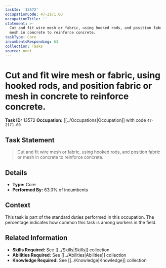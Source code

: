 ```yaml
---
taskId: '13572'
occupationCode: 47-2171.00
occupationTitle: ''
statement: >-
  Cut and fit wire mesh or fabric, using hooked rods, and position fabric or
  mesh in concrete to reinforce concrete.
taskType: Core
incumbentsResponding: 63
collection: Tasks
source: onet
---
```

# Cut and fit wire mesh or fabric, using hooked rods, and position fabric or mesh in concrete to reinforce concrete.

**Task ID:** 13572
**Occupation:** [[../Occupations|Occupation]] with code `47-2171.00`

## Task Statement

> Cut and fit wire mesh or fabric, using hooked rods, and position fabric or mesh in concrete to reinforce concrete.

## Details

- **Type:** Core
- **Performed By:** 63.0% of incumbents

## Context

This task is part of the standard duties performed in this occupation. The percentage indicates how common this task is among workers in the field.

## Related Information

- **Skills Required:** See [[../Skills|Skills]] collection
- **Abilities Required:** See [[../Abilities|Abilities]] collection
- **Knowledge Required:** See [[../Knowledge|Knowledge]] collection
